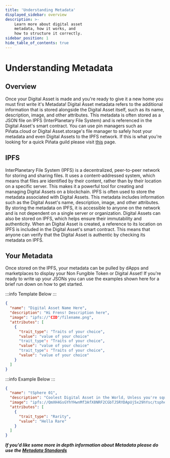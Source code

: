 ```yaml
---
title: 'Understanding Metadata'
displayed_sidebar: overview
description: >-
    Learn more about digital asset
    metadata, how it works, and 
    how to structure it correctly.
sidebar_position: 1
hide_table_of_contents: true
---
```


# Understanding Metadata

## Overview

Once your Digital Asset is made and you're ready to give it a new home you must first write it's Metadata! 
Digital Asset metadata refers to the additional information that is stored alongside the Digital Asset itself, such as its name, description, image, and other attributes. This metadata is often stored as a JSON file on IPFS (InterPlanetary File System) and is referenced in the Digital Asset's smart contract.
You can use pin managers such as Piñata.cloud or Digital Asset.storage's file manager to safely host your metadata and even Digital Assets to the IPFS network. 
If this is what you're looking for a quick Piñata guild please visit [this](/digital-assets/metadata/pinata-cloud) page.

## IPFS

InterPlanetary File System (IPFS) is a decentralized, peer-to-peer network for storing and sharing files. It uses a content-addressed system, which means that files are identified by their content, rather than by their location on a specific server. This makes it a powerful tool for creating and managing Digital Assets on a blockchain.
IPFS is often used to store the metadata associated with Digital Assets. This metadata includes information such as the Digital Asset's name, description, image, and other attributes. By storing the metadata on IPFS, it is accessible to anyone on the network and is not dependent on a single server or organization.
Digital Assets can also be stored on IPFS, which helps ensure their immutability and authenticity. When an Digital Asset is created, a reference to its location on IPFS is included in the Digital Asset's smart contract. This means that anyone can verify that the Digital Asset is authentic by checking its metadata on IPFS.

## Your Metadata

Once stored on the IPFS, your metadata can be pulled by dApps and marketplaces to display your Non Fungible Token or Digital Asset!
If you're ready to write up your JSONs you can use the examples shown here for a brief run down on how to get started.

:::info
Template Below
:::

```JSON
{
  "name": "Digital Asset Name Here",
  "description": "Hi Frens! Description here",
  "image": "ipfs://"CID"/filename.png",
  "attributes": [
    {
      "trait_type": "Traits of your choice",
      "value": "value of your choice"
      "trait_type": "Traits of your choice",
      "value": "value of your choice"
      "trait_type": "Traits of your choice",
      "value": "value of your choice"
    }
  ]
}
```

:::info
Example Below
:::

```JSON
{
  "name": "tSphere 01",
  "description": "Coolest Digital Asset in the World, Unless you're square.",
  "image": "ipfs://QmXH4GsGYhYHwnMf3AfX8NRF2CGbTJ5RYDApUj5x29hYsc/tsphere1.png",
  "attributes": [
    {
      "trait_type": "Rarity",
      "value": "Hella Rare"
    }
  ]
}
```

___If you'd like some more in depth information about Metadata please do use the [Metadata Standards](https://docs.opensea.io/docs/metadata-standards)___
